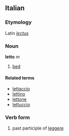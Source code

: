==Italian==
===Etymology===
Latin ''[[lectus]]''
===Noun===
'''letto''' ''m''

# [[bed]]

====Related terms====
*[[lettaccio]]
*[[lettino]]
*[[lettone]]
*[[lettuccio]]

===Verb form===

# past participle of [[leggere]]
